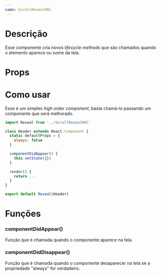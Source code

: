 ```yaml
---
name: ScrollRevealHOC
---
```



# Descrição
Esse componente cria novos _lifecycle methods_ que são chamados quando o elemento aparece ou some da tela.

# Props

<PropsTable of={Component} />

# Como usar

Esse é um simples _high order component_, basta chamá-lo passando um componente que será melhorado.

```js
import Reveal from '../ScrollRevealHOC'

class Header extends React.Component {
  static defaultProps = {
    always: false
  }

  componentDidAppear() {
    this.setState({})
  }

  render() {
    return ...
  }
}

export default Reveal(Header)
```

# Funções

### componentDidAppear()
Função que é chamada quando o componente aparece na tela.

### componentDidDisappear()
Função que é chamada quando o componente desaparecer na tela se a propriedade "always" for verdadeiro.